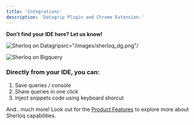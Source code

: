 ```yaml
---
title: 'Integrations'
description: 'Datagrip Plugin and Chrome Extension.'
---
```


<CardGroup cols={3}>
 <Card title="DataGrip" >
</Card>
 
 <Card title="Snowflake" >
</Card>

<Card title="Bigquery" >
</Card>

<Card title="Tableau" >
</Card>

<Card title="Github" >
</Card>

<Card title="Athena AWS" >
</Card>

<Card title="Redshift" >
</Card>

<Card title="Mode Analytics" >
</Card>

<Card title="Superset" >
</Card>

<Card title="Metabase" >
</Card>

<Card title="Clickhouse" >
</Card>

<Card title="Databricks" >
</Card>

<Card title="Jupyter Notebook" >
</Card>

<Card title="Power BI" >
</Card>

<Card title="Qlick" >
</Card>


</CardGroup>

**Don't find your IDE here? Let us know!**

<Frame caption = "Sherloq Plugin on top of Datagrip">
<img alt="Sherloq on Datagrip"
  
  src="/images/sherloq_dg.png"/
  >
  </Frame>

<Frame caption = "Sherloq Chrome Extension on top of Bigquery">
  <img alt="Sherloq on Bigquery"
  src="/images/sherloq_bigquery.png"/
  >

</Frame>

### Directly from your IDE, you can:
1. Save queries / console 
2. Share queries in one click
3. Inject snippets code using keyboard shorcut 

And.. much more! Look out for the [Product Features](/features) to explore more about Sherloq capabilities.

